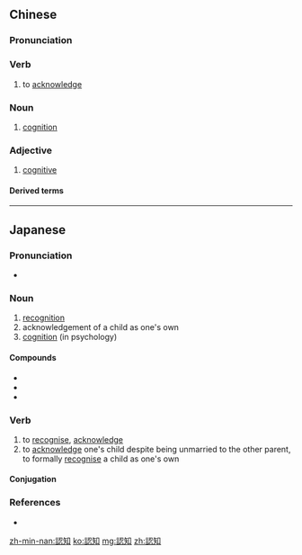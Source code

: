 {{also|认知}}
==Chinese==
{{zh-forms|s=认知}}

===Pronunciation===
{{zh-pron
|m=rènzhī
|c=jing6 zi1
|cat=v,n,a
}}

===Verb===
{{zh-verb}}

# to [[acknowledge]]

===Noun===
{{zh-noun}}

# [[cognition]]

===Adjective===
{{zh-adj}}

# {{lb|zh|attributive}} [[cognitive]]

====Derived terms====
{{zh-der|認知失調|認知心理學}}

----

==Japanese==
{{ja-kanjitab|にん|ち|yomi=on}}

===Pronunciation===
* {{ja-pron|にんち|y=o|acc=1|acc_ref=NHK}}

===Noun===
{{ja-noun|にんち}}
# [[recognition]]
# acknowledgement of a child as one's own
# [[cognition]] (in psychology)

====Compounds====
* {{l/ja|認知科学}}
* {{l/ja|認知症}}
* {{l/ja|認知心理学}}

===Verb===
{{ja-verb-suru|にんち}}
# to [[recognise]], [[acknowledge]]
# to [[acknowledge]] one's child despite being unmarried to the other parent, to formally [[recognise]] a child as one's own
#: {{ja-usex|彼はその子を認知した|かれ は その こ を にんち した|He recognised the child as his own.}}

====Conjugation====
{{ja-suru|にんち}}

===References===
<references/>
* {{R:Shogakukan}}

[[zh-min-nan:認知]]
[[ko:認知]]
[[mg:認知]]
[[zh:認知]]